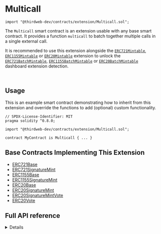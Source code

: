 
# Multicall

```solidity
import "@thirdweb-dev/contracts/extension/Multicall.sol";
```

The `Multicall` smart contract is an extension usable with any base smart contract. It provides a function `multicall` to batch together multiple calls in a single external call.

<Callout title="info" variant="info">

It is recommended to use this extension alongside the [`ERC721Mintable`](/contracts/build/extensions/erc-721/ERC721Mintable), [`ERC1155Mintable`](/contracts/build/extensions/erc-1155/ERC1155Mintable) or [`ERC20Mintable`](/contracts/build/extensions/erc-20/ERC20BatchMintable)
extension to unlock the [`ERC721BatchMintable`](/contracts/build/extensions/erc-721/ERC721BatchMintable), [`ERC1155BatchMintable`](/contracts/build/extensions/erc-1155/ERC1155BatchMintable) or [`ERC20BatchMintable`](/contracts/build/extensions/erc-20/ERC20BatchMintable) dashboard extension detection.

</Callout>

<br />

<GithubButtonLink href="https://github.com/thirdweb-dev/contracts/blob/main/contracts/extension/Multicall.sol" />

## Usage

This is an example smart contract demonstrating how to inherit from this extension and override the functions to add (optional) custom functionality.

```solidity
// SPDX-License-Identifier: MIT
pragma solidity ^0.8.0;

import "@thirdweb-dev/contracts/extension/Multicall.sol";

contract MyContract is Multicall { ... }
```

## Base Contracts Implementing This Extension

- [ERC721Base](/contracts/build/base-contracts/erc-721/base)
- [ERC721SignatureMint](/contracts/build/base-contracts/erc-721/signature-mint)
- [ERC1155Base](/contracts/build/base-contracts/erc-1155/base)
- [ERC1155SignatureMint](/contracts/build/base-contracts/erc-1155/signature-mint)
- [ERC20Base](/contracts/build/base-contracts/erc-20/base)
- [ERC20SignatureMint](/contracts/build/base-contracts/erc-20/signature-mint)
- [ERC20SignatureMintVote](/contracts/build/base-contracts/erc-20/signature-mint-vote)
- [ERC20Vote](/contracts/build/base-contracts/erc-20/base)

## Full API reference

<Details summary="multicall">

```solidity
function multicall(bytes[] calldata data) external virtual override returns (bytes[] memory results);
```

- Receives and executes a batch of function calls on the contract.
- Parameter `data`: The bytes data that makes up the batch of function calls to execute.
- Return value `results`: The bytes data that makes up the result of the batch of function calls executed.

</Details>
